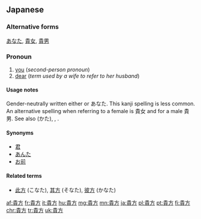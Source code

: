 ==Japanese==
{{ja-kanjitab|貴|方}}

===Alternative forms===
[[あなた]], [[貴女]], [[貴男]]

===Pronoun===
{{ja-pos|pronoun|あなた}}

# [[you]] (''second-person pronoun'')
# [[dear]] (''term used by a wife to refer to her husband'')

====Usage notes====
Gender-neutrally written either {{ja-l|貴方}} or あなた. This kanji spelling is less common. An alternative spelling when referring to a female is 貴女 and for a male 貴男. See also {{ja-l|方}} (かた), {{ja-l|男}}, {{ja-l|女}}.

====Synonyms====
* [[君]]
* [[あんた]]
* [[お前]]

====Related terms====
* [[此方]] (こなた), [[其方]] (そなた), [[彼方]] (かなた)

[[af:貴方]]
[[fr:貴方]]
[[it:貴方]]
[[hu:貴方]]
[[mg:貴方]]
[[mn:貴方]]
[[ja:貴方]]
[[pl:貴方]]
[[pt:貴方]]
[[fi:貴方]]
[[chr:貴方]]
[[tr:貴方]]
[[uk:貴方]]